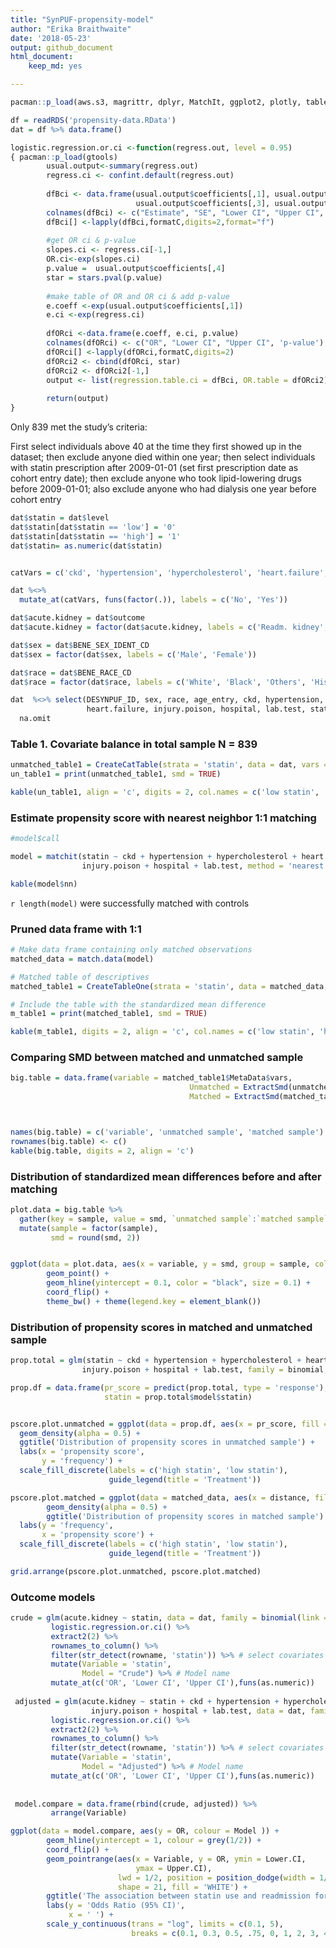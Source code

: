 ```yaml
---
title: "SynPUF-propensity-model"
author: "Erika Braithwaite"
date: '2018-05-23'
output: github_document
html_document:
    keep_md: yes

---
```


```r
pacman::p_load(aws.s3, magrittr, dplyr, MatchIt, ggplot2, plotly, tableone, forcats, tidyr, knitr, kableExtra, gridExtra, tibble, stringr)

df = readRDS('propensity-data.RData')
dat = df %>% data.frame()

logistic.regression.or.ci <-function(regress.out, level = 0.95)
{ pacman::p_load(gtools)
        usual.output<-summary(regress.out)
        regress.ci <- confint.default(regress.out)
        
        dfBci <- data.frame(usual.output$coefficients[,1], usual.output$coefficients[,2], regress.ci,
                            usual.output$coefficients[,3], usual.output$coefficients[,4])
        colnames(dfBci) <- c("Estimate", "SE", "Lower CI", "Upper CI", "z value", "Pr(>|z|)")
        dfBci[] <-lapply(dfBci,formatC,digits=2,format="f")
        
        #get OR ci & p-value 
        slopes.ci <- regress.ci[-1,]
        OR.ci<-exp(slopes.ci)
        p.value =  usual.output$coefficients[,4]
        star = stars.pval(p.value)
        
        #make table of OR and OR ci & add p-value 
        e.coeff <-exp(usual.output$coefficients[,1])
        e.ci <-exp(regress.ci)
        
        dfORci <-data.frame(e.coeff, e.ci, p.value) 
        colnames(dfORci) <- c("OR", "Lower CI", "Upper CI", 'p-value')
        dfORci[] <-lapply(dfORci,formatC,digits=2)
        dfORci2 <- cbind(dfORci, star)
        dfORci2 <- dfORci2[-1,]
        output <- list(regression.table.ci = dfBci, OR.table = dfORci2)
        
        return(output)
}
```

Only 839 met the study's criteria: 

First select individuals above 40 at the time they first showed up in the dataset; then exclude anyone died within one year; then select individuals with statin prescription after 2009-01-01 (set first prescription date as cohort entry date); then exclude anyone who took lipid-lowering drugs before 2009-01-01; also exclude anyone who had dialysis one year before cohort entry

```r
dat$statin = dat$level
dat$statin[dat$statin == 'low'] = '0'
dat$statin[dat$statin == 'high'] = '1'
dat$statin= as.numeric(dat$statin)


catVars = c('ckd', 'hypertension', 'hypercholesterol', 'heart.failure', 'injury.poison', 'hospital', 'lab.test')

dat %<>%
  mutate_at(catVars, funs(factor(.)), labels = c('No', 'Yes'))

dat$acute.kidney = dat$outcome
dat$acute.kidney = factor(dat$acute.kidney, labels = c('Readm. kidney', 'No readmission'))

dat$sex = dat$BENE_SEX_IDENT_CD
dat$sex = factor(dat$sex, labels = c('Male', 'Female'))

dat$race = dat$BENE_RACE_CD
dat$race = factor(dat$race, labels = c('White', 'Black', 'Others', 'Hispanic'))


```

```r
dat  %<>% select(DESYNPUF_ID, sex, race, age_entry, ckd, hypertension, hypercholesterol, 
                 heart.failure, injury.poison, hospital, lab.test, statin, acute.kidney) %>% 
  na.omit
```


### Table 1. Covariate balance in total sample N = 839

```r
unmatched_table1 = CreateCatTable(strata = 'statin', data = dat, vars = catVars, test = FALSE, smd = T)
un_table1 = print(unmatched_table1, smd = TRUE)

```

```r
kable(un_table1, align = 'c', digits = 2, col.names = c('low statin', 'high statin', 'SMD'))
```

### Estimate propensity score with nearest neighbor 1:1 matching 

```r
#model$call
```


```r
model = matchit(statin ~ ckd + hypertension + hypercholesterol + heart.failure + 
                injury.poison + hospital + lab.test, method = 'nearest', data = dat)

kable(model$nn)

```

`r length(model)` were successfully matched with controls


### Pruned data frame with 1:1

```r
# Make data frame containing only matched observations
matched_data = match.data(model)

# Matched table of descriptives 
matched_table1 = CreateTableOne(strata = 'statin', data = matched_data, vars = catVars, test = FALSE)

# Include the table with the standardized mean difference
m_table1 = print(matched_table1, smd = TRUE)

```

```r
kable(m_table1, digits = 2, align = 'c', col.names = c('low statin', 'high statin', 'SMD'))
```

### Comparing SMD between matched and unmatched sample 

```r
big.table = data.frame(variable = matched_table1$MetaData$vars, 
                                        Unmatched = ExtractSmd(unmatched_table1), 
                                        Matched = ExtractSmd(matched_table1))



names(big.table) = c('variable', 'unmatched sample', 'matched sample')
rownames(big.table) <- c()
kable(big.table, digits = 2, align = 'c')
```

### Distribution of standardized mean differences before and after matching

```r
plot.data = big.table %>% 
  gather(key = sample, value = smd, `unmatched sample`:`matched sample`) %>% 
  mutate(sample = factor(sample), 
         smd = round(smd, 2))


ggplot(data = plot.data, aes(x = variable, y = smd, group = sample, color = sample)) +
        geom_point() +
        geom_hline(yintercept = 0.1, color = "black", size = 0.1) +
        coord_flip() +
        theme_bw() + theme(legend.key = element_blank())
```

### Distribution of propensity scores in matched and unmatched sample

```r

prop.total = glm(statin ~ ckd + hypertension + hypercholesterol + heart.failure + 
                injury.poison + hospital + lab.test, family = binomial, data = dat)

prop.df = data.frame(pr_score = predict(prop.total, type = 'response'), 
                     statin = prop.total$model$statin)


pscore.plot.unmatched = ggplot(data = prop.df, aes(x = pr_score, fill = as.factor(statin))) + 
  geom_density(alpha = 0.5) + 
  ggtitle('Distribution of propensity scores in unmatched sample') + 
  labs(x = 'propensity score', 
       y = 'frequency') + 
  scale_fill_discrete(labels = c('high statin', 'low statin'), 
                      guide_legend(title = 'Treatment'))

pscore.plot.matched = ggplot(data = matched_data, aes(x = distance, fill = as.factor(statin))) + 
        geom_density(alpha = 0.5) + 
        ggtitle('Distribution of propensity scores in matched sample') + 
  labs(y = 'frequency', 
       x = 'propensity score') + 
  scale_fill_discrete(labels = c('high statin', 'low statin'), 
                      guide_legend(title = 'Treatment'))

grid.arrange(pscore.plot.unmatched, pscore.plot.matched)
```

### Outcome models

```r
crude = glm(acute.kidney ~ statin, data = dat, family = binomial(link = 'logit')) %>% 
         logistic.regression.or.ci() %>% 
         extract2(2) %>% 
         rownames_to_column() %>% 
         filter(str_detect(rowname, 'statin')) %>% # select covariates
         mutate(Variable = 'statin', 
                Model = "Crude") %>% # Model name
         mutate_at(c('OR', 'Lower CI', 'Upper CI'),funs(as.numeric))
 
 adjusted = glm(acute.kidney ~ statin + ckd + hypertension + hypercholesterol + heart.failure + 
                  injury.poison + hospital + lab.test, data = dat, family = binomial(link = 'logit')) %>% 
         logistic.regression.or.ci() %>% 
         extract2(2) %>% 
         rownames_to_column() %>% 
         filter(str_detect(rowname, 'statin')) %>% # select covariates
         mutate(Variable = 'statin', 
                Model = "Adjusted") %>% # Model name
         mutate_at(c('OR', 'Lower CI', 'Upper CI'),funs(as.numeric))
 
 
 model.compare = data.frame(rbind(crude, adjusted)) %>% 
         arrange(Variable)
```


```r
ggplot(data = model.compare, aes(y = OR, colour = Model )) + 
        geom_hline(yintercept = 1, colour = grey(1/2)) + 
        coord_flip() + 
        geom_pointrange(aes(x = Variable, y = OR, ymin = Lower.CI, 
                            ymax = Upper.CI), 
                        lwd = 1/2, position = position_dodge(width = 1/2), 
                        shape = 21, fill = 'WHITE') + 
        ggtitle('The association between statin use and readmission for acute kidney disease') + 
        labs(y = 'Odds Ratio (95% CI)', 
             x = ' ') + 
        scale_y_continuous(trans = "log", limits = c(0.1, 5), 
                           breaks = c(0.1, 0.3, 0.5, .75, 0, 1, 2, 3, 4, 5))
```

